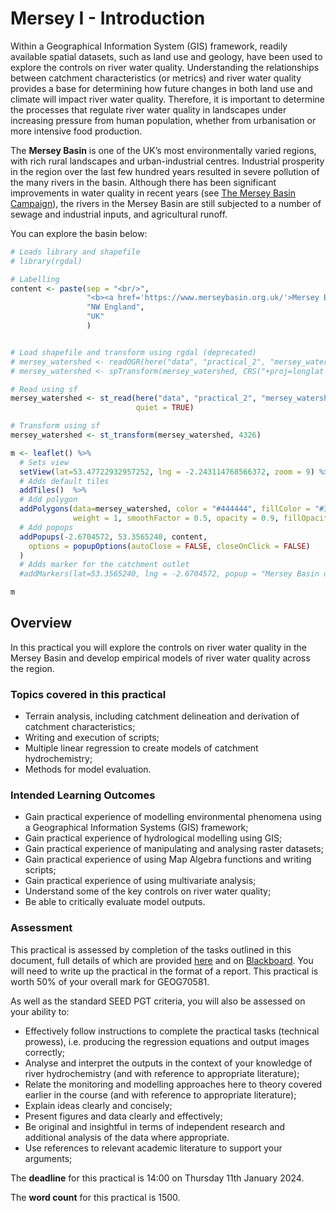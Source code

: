 # Mersey I - Introduction {#SecondPractical}

Within a Geographical Information System (GIS) framework, readily available spatial datasets, such as land use and geology, have been used to explore the controls on river water quality. Understanding the relationships between catchment characteristics (or metrics) and river water quality provides a base for determining how future changes in both land use and climate will impact river water quality. Therefore, it is important to determine the processes that regulate river water quality in landscapes under increasing pressure from human population, whether from urbanisation or more intensive food production.

The **Mersey Basin** is one of the UK’s most environmentally varied regions, with rich rural landscapes and urban-industrial centres. Industrial prosperity in the region over the last few hundred years resulted in severe pollution of the many rivers in the basin. Although there has been significant improvements in water quality in recent years (see [The Mersey Basin Campaign](https://www.merseybasin.org.uk/)),  the rivers in the Mersey Basin are still subjected to a number of sewage and industrial inputs, and agricultural runoff.

You can explore the basin below:

```r

# Loads library and shapefile
# library(rgdal)

# Labelling
content <- paste(sep = "<br/>",
                 "<b><a href='https://www.merseybasin.org.uk/'>Mersey Basin</a></b>",
                 "NW England",
                 "UK"
                 )


# Load shapefile and transform using rgdal (deprecated)
# mersey_watershed <- readOGR(here("data", "practical_2", "mersey_watershed_basin.shp"), layer = "mersey_watershed_basin", verbose = FALSE)
# mersey_watershed <- spTransform(mersey_watershed, CRS("+proj=longlat +datum=WGS84"))

# Read using sf
mersey_watershed <- st_read(here("data", "practical_2", "mersey_watershed_basin.shp"),
                            quiet = TRUE)

# Transform using sf
mersey_watershed <- st_transform(mersey_watershed, 4326)

m <- leaflet() %>%
  # Sets view
  setView(lat=53.47722932957252, lng = -2.243114768566372, zoom = 9) %>%
  # Adds default tiles
  addTiles()  %>%
  # Add polygon
  addPolygons(data=mersey_watershed, color = "#444444", fillColor = "#33b9ff", 
              weight = 1, smoothFactor = 0.5, opacity = 0.9, fillOpacity = 0.3) %>%
  # Add popops
  addPopups(-2.6704572, 53.3565240, content,
    options = popupOptions(autoClose = FALSE, closeOnClick = FALSE)
  )
  # Adds marker for the catchment outlet
  #addMarkers(lat=53.3565240, lng = -2.6704572, popup = "Mersey Basin outlet")

m
```

## Overview

In this practical you will explore the controls on river water quality in the Mersey
Basin and develop empirical models of river water quality across the region.

### Topics covered in this practical

- Terrain analysis, including catchment delineation and derivation of catchment characteristics;
- Writing and execution of scripts;
- Multiple linear regression to create models of catchment hydrochemistry;
- Methods for model evaluation.

### Intended Learning Outcomes

- Gain practical experience of modelling environmental phenomena using a Geographical Information Systems (GIS) framework;
- Gain practical experience of hydrological modelling using GIS;
- Gain practical experience of manipulating and analysing raster datasets;
- Gain practical experience of using Map Algebra functions and writing scripts;
- Gain practical experience of using multivariate analysis;
- Understand some of the key controls on river water quality;
- Be able to critically evaluate model outputs.

### Assessment

This practical is assessed by completion of the tasks outlined in this document, full details of which are provided [here](#Assessment) and on [Blackboard](https://online.manchester.ac.uk/webapps/blackboard/content/listContentEditable.jsp?content_id=_15464511_1&course_id=_77840_1&content_id=_15464515_1). You will need to write up the practical in the format of a report. This practical is worth 50% of your overall mark for GEOG70581. 

As well as the standard SEED PGT criteria, you will also be assessed on your ability to:

- Effectively follow instructions to complete the practical tasks (technical prowess), i.e. producing the regression equations and output images correctly; 
- Analyse and interpret the outputs in the context of your knowledge of river hydrochemistry (and with reference to appropriate literature); 
- Relate the monitoring and modelling approaches here to theory covered earlier in the course (and with reference to appropriate literature);
- Explain ideas clearly and concisely; 
- Present figures and data clearly and effectively; 
- Be original and insightful in terms of independent research and additional analysis of the data where appropriate.
- Use references to relevant academic literature to support your arguments;


<div align="center">The **deadline** for this practical is 14:00 on Thursday 11th January 2024. 

The **word count** for this practical is 1500.</div>
